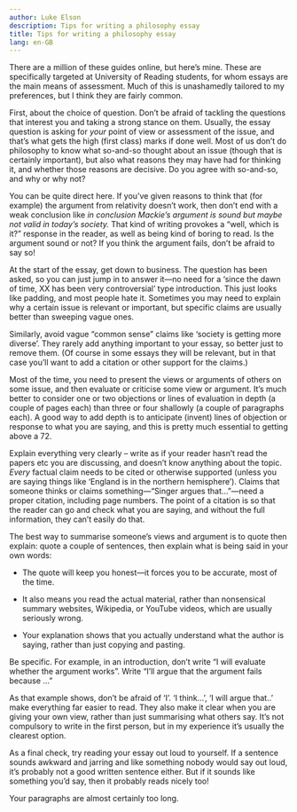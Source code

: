 ```yaml
---
author: Luke Elson
description: Tips for writing a philosophy essay
title: Tips for writing a philosophy essay
lang: en-GB
---
```


There are a million of these guides online, but here's mine. These are
specifically targeted at University of Reading students, for whom
essays are the main means of assessment. Much of this is unashamedly
tailored to my preferences, but I think they are fairly common.

First, about the choice of question. Don't be afraid of tackling the
questions that interest you and taking a strong stance on
them. Usually, the essay question is asking for *your* point of view
or assessment of the issue, and that's what gets the high (first
class) marks if done well. Most of us don't do philosophy to know what
so-and-so thought about an issue (though that is certainly important),
but also what reasons they may have had for thinking it, and whether
those reasons are decisive. Do you agree with so-and-so, and why or
why not?

You can be quite direct here. If you've given reasons to think that
(for example) the argument from relativity doesn't work, then don't
end with a weak conclusion like *in conclusion Mackie's argument is
sound but maybe not valid in today's society.* That kind of writing
provokes a "well, which is it?" response in the reader, as well as
being kind of boring to read. Is the argument sound or not? If you
think the argument fails, don't be afraid to say so!

At the start of the essay, get down to business. The question has been
asked, so you can just jump in to answer it---no need for a 'since the
dawn of time, XX has been very controversial' type introduction. This
just looks like padding, and most people hate it. Sometimes you may
need to explain why a certain issue is relevant or important, but
specific claims are usually better than sweeping vague ones.

Similarly, avoid vague "common sense" claims like 'society is getting
more diverse'. They rarely add anything important to your essay, so
better just to remove them. (Of course in some essays they will be
relevant, but in that case you'll want to add a citation or other
support for the claims.)

Most of the time, you need to present the views or arguments of others
on some issue, and then evaluate or criticise some view or
argument. It's much better to consider one or two objections or lines
of evaluation in depth (a couple of pages each) than three or four
shallowly (a couple of paragraphs each). A good way to add depth is to
anticipate (invent) lines of objection or response to what you are
saying, and this is pretty much essential to getting above a 72.

Explain everything very clearly -- write as if your reader hasn't read
the papers etc you are discussing, and doesn't know anything about the
topic. *Every* factual claim needs to be cited or otherwise supported
(unless you are saying things like 'England is in the northern
hemisphere'). Claims that someone thinks or claims something---"Singer
argues that..."---need a proper citation, including page numbers. The
point of a citation is so that the reader can go and check what you
are saying, and without the full information, they can't easily do
that.

The best way to summarise someone's views and argument is to quote then
explain: quote a couple of sentences, then explain what is being said in
your own words:

*  The quote will keep you honest---it forces you to be accurate, most
   of the time.

*  It also means you read the actual material, rather than nonsensical
   summary websites, Wikipedia, or YouTube videos, which are usually
   seriously wrong.

*  Your explanation shows that you actually understand what the author
   is saying, rather than just copying and pasting.

Be specific. For example, in an introduction, don't write "I will
evaluate whether the argument works". Write "I'll argue that the
argument fails because ..."

As that example shows, don't be afraid of 'I'. 'I think...', 'I will
argue that..' make everything far easier to read.  They also make it
clear when you are giving your own view, rather than just summarising
what others say.  It's not compulsory to write in the first person,
but in my experience it's usually the clearest option.

As a final check, try reading your essay out loud to yourself. If a
sentence sounds awkward and jarring and like something nobody would
say out loud, it's probably not a good written sentence either. But if
it sounds like something you'd say, then it probably reads nicely too!

Your paragraphs are almost certainly too long.
